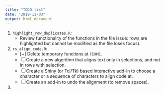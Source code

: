 ```yaml
---
title: "TODO list"
date: "2019-11-03"
output: html_document
---
```



1.  `highlight_row_duplicates.R`:
    * Review functionality of the functions in the file issue: rows are 
      highlighted but cannot be modified as the file loses focus).
2. `rs_align_code.R`:
    * [+] Delete temporary functions at `FIXME`.
    * [ ] Create a new algorithm that aligns text only in selections, and not in
          rows with selection.
    * [ ] Create a Shiny (or Tcl/Tk) based interactive add-in to choose a character
          or a sequence of characters to align code at.
    * [ ] Create an add-in to undo the alignment (to remove spaces).
3. 
